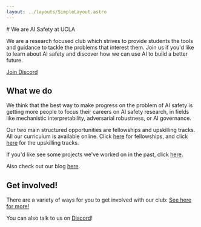 ```yaml
---
layout: ../layouts/SimpleLayout.astro
---
```



<div className="flex flex-wrap sm:flex-row items-center">
<div className="sm:w-2/3 text-xl">
# We are AI Safety at UCLA

We are a research focused club which strives to provide students the tools
and guidance to tackle the problems that interest them. Join us if you'd
like to learn about AI safety and discover how we can use AI to build a
better future.

<a href="//discord.gg/37TzSyrwmf" target="_blank" className="rounded-lg not-prose bg-slate-900 inline-block p-4 text-slate-100">Join Discord</a>
</div>
<div className="w-full sm:w-1/3 sm:pl-10 align-middle h-fit">
<GPT3 client:only/>
</div>
</div>


## What we do

We think that the best way to make progress on the problem of AI safety is
getting more people to focus their careers on AI safety research, in fields
like mechanistic interpretability, adversarial robustness, or AI governance.

Our two main structured opportunities are fellowships and upskilling tracks. All our
curriculum is available online. Click [here](/fellowships) for fellowships,
and click [here](/upskilling-tracks) for the upskilling tracks.

If you'd like see some projects we've worked on in the past, click [here](/projects).

Also check out our blog [here](//blog.aisafetyatucla.org/).

## Get involved!

There are a variety of ways for you to get involved with our club: [See here for more!](/join)

You can also talk to us on [Discord](//discord.gg/37TzSyrwmf)!

